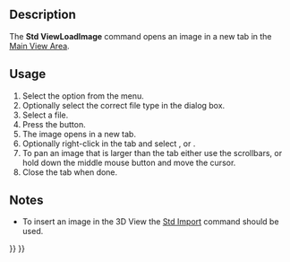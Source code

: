 <languages/>
<translate>

<!--T:1-->
{{Docnav
|[[Std_UnitsCalculator|UnitsCalculator]]
|[[Std_ViewScreenShot|ViewScreenShot]]
|[[Std_Tools_Menu|Std Tools Menu]]
|IconL=Std_UnitsCalculator.svg
|IconR=Std_ViewScreenShot.svg
|IconC=Freecad.svg
}}

<!--T:2-->
{{GuiCommand
|Name=Std ViewLoadImage
|MenuLocation=Tools → Load image...
|Workbenches=All
|Version=0.21
}}

==Description== <!--T:3-->

<!--T:4-->
The '''Std ViewLoadImage''' command opens an image in a new tab in the [[Main_View_Area|Main View Area]].

==Usage== <!--T:5-->

<!--T:6-->
# Select the {{MenuCommand|Tools → [[Image:Std_ViewLoadImage.svg|16px]] Load image...}} option from the menu.
# Optionally select the correct file type in the dialog box.
# Select a file.
# Press the {{Button|Open}} button.
# The image opens in a new tab.
# Optionally right-click in the tab and select {{MenuCommand|Fit to window}}, {{MenuCommand|Zoom in}} or {{MenuCommand|Zoom out}}.
# To pan an image that is larger than the tab either use the scrollbars, or hold down the middle mouse button and move the cursor.
# Close the tab when done.

==Notes== <!--T:7-->

<!--T:8-->
* To insert an image in the 3D View the [[Std_Import|Std Import]] command should be used. {{Version|0.21}}


<!--T:9-->
{{Docnav
|[[Std_UnitsCalculator|UnitsCalculator]]
|[[Std_ViewScreenShot|ViewScreenShot]]
|[[Std_Tools_Menu|Std Tools Menu]]
|IconL=Std_UnitsCalculator.svg
|IconR=Std_ViewScreenShot.svg
|IconC=Freecad.svg
}}

</translate>
{{Std_Base_navi{{#translation:}}}}
{{Userdocnavi{{#translation:}}}}